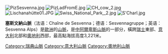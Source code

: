 [[Image:PizSesvenna.jpg|right]]
[[Image:PizLadFromE.jpg|right]]
[[Image:CH_cow_2.jpg|right]]
[[Image:Lischanahütte01.JPG|right]]
[[Image:Swiss_National_Park,_2.jpg|right]]
[[Image:S'Charl.jpg|right]]

'''塞斯文納山脈'''（法语：Chaîne de Sesvenna；德语：Sesvennagruppe；英语：Sesvenna Alps）是[[歐洲|歐洲]]的[[山脈|山脈]]，是[[中阿爾卑斯山脈|中阿爾卑斯山脈]]的一部分，橫跨[[瑞士|瑞士]]東部、[[意大利|意大利]]北部和[[奧地利|奧地利]]西部，最高點海拔高度3,221米。

{{Coord|46|42|21|N|10|24|10|E|type:mountain_region:IT|display=title}}

{{Authority control}}
{{Switzerland-geo-stub}}
{{Italy-geo-stub}}
{{Austria-geo-stub}}
[[Category:瑞典山脈|Category:瑞典山脈]]
[[Category:意大利山脈|Category:意大利山脈]]
[[Category:奧地利山脈|Category:奧地利山脈]]